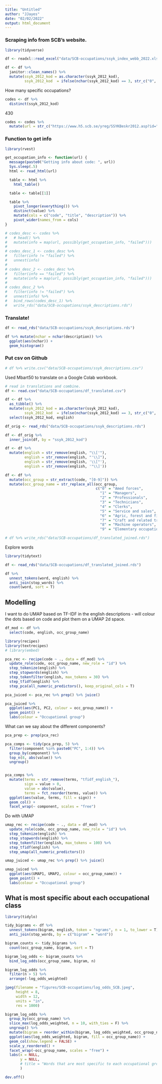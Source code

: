 ```yaml
---
title: "Untitled"
author: "JJayes"
date: "02/02/2022"
output: html_document
---
```


### Scraping info from SCB's website.



```r
library(tidyverse)

df <- readxl::read_excel("data/SCB-occupations/ssyk_index_webb_2022.xlsx")

df <- df %>% 
  janitor::clean_names() %>% 
  mutate(ssyk_2012_kod = as.character(ssyk_2012_kod),
         ssyk_2012_kod  = ifelse(nchar(ssyk_2012_kod) == 3, str_c("0", ssyk_2012_kod ), ssyk_2012_kod ))
```

How many specific occupations?

```r
codes <- df %>% 
  distinct(ssyk_2012_kod)
```

430

```r
codes <- codes %>% 
  mutate(url = str_c("https://www.h5.scb.se/yreg/SSYKBeskr2012.asp?id=", ssyk_2012_kod))
```


### Function to get info

```r
library(rvest)

get_occupation_info <- function(url) {
  message(paste0("Getting info about code: ", url))
  Sys.sleep(.5)
  html <- read_html(url)

  table <- html %>%
    html_table()

  table <- table[[1]]

  table %>%
    pivot_longer(everything()) %>%
    distinct(value) %>%
    mutate(cols = c("code", "title", "description")) %>%
    pivot_wider(names_from = cols)
}
```


```r
# codes_desc <- codes %>% 
#   # head() %>% 
#   mutate(info = map(url, possibly(get_occupation_info, "failed")))
# 
# codes_desc_1 <- codes_desc %>% 
#   filter(info != "failed") %>% 
#   unnest(info) 
# 
# codes_desc_2 <- codes_desc %>% 
#   filter(info == "failed") %>% 
#   mutate(info = map(url, possibly(get_occupation_info, "failed")))
# 
# codes_desc_2 %>%
#   filter(info != "failed") %>% 
#   unnest(info) %>% 
#   bind_rows(codes_desc_1) %>%
#   write_rds("data/SCB-occupations/ssyk_descriptions.rds")
```


### Translate!

```r
df <- read_rds("data/SCB-occupations/ssyk_descriptions.rds")

df %>% mutate(nchar = nchar(description)) %>% 
  ggplot(aes(nchar)) +
  geom_histogram()
```

### Put csv on Github

```r
# df %>% write.csv("data/SCB-occupations/ssyk_descriptions.csv")
```

Used Mbart50 to translate on a Google Colab workbook.

```r
# read in translations and combine.
df <- read.csv("data/SCB-occupations/df_translated.csv")
```


```r
df <- df %>% 
  as_tibble() %>% 
  mutate(ssyk_2012_kod = as.character(ssyk_2012_kod),
         ssyk_2012_kod  = ifelse(nchar(ssyk_2012_kod) == 3, str_c("0", ssyk_2012_kod ), ssyk_2012_kod )) %>% 
  select(ssyk_2012_kod, english)

df_orig <- read_rds("data/SCB-occupations/ssyk_descriptions.rds")

df <- df_orig %>% 
  inner_join(df, by = "ssyk_2012_kod")

df <- df %>% 
  mutate(english = str_remove(english, "\\['"),
         english = str_remove(english, "'\\]"),
         english = str_remove(english, '\\["'),
         english = str_remove(english, '"\\]'))

df <- df %>% 
  mutate(occ_group = str_extract(code, "[0-9]")) %>% 
  mutate(occ_group_name = str_replace_all(occ_group, 
                                          c("0" = "Amed forces",
                                            "1" = "Managers",
                                            "2" = "Professionals",
                                            "3" = "Technicians",
                                            "4" = "Clerks",
                                            "5" = "Service and sales",
                                            "6" = "Agric, forest and fisheries",
                                            "7" = "Craft and related trades",
                                            "8" = "Machine operators",
                                            "9" = "Elementary occupations")))

# df %>% write_rds("data/SCB-occupations/df_translated_joined.rds")
```

Explore words

```r
library(tidytext)

df <- read_rds("data/SCB-occupations/df_translated_joined.rds")

df %>% 
  unnest_tokens(word, english) %>% 
  anti_join(stop_words) %>% 
  count(word, sort = T)

```


## Modelling

I want to do UMAP based on TF-IDF in the english descriptions - will colour the dots based on code and plot them on a UMAP 2d space.

```r
df_mod <- df %>% 
  select(code, english, occ_group_name)

library(recipes)
library(textrecipes)
# library(embed)

pca_rec <- recipe(code ~ ., data = df_mod) %>% 
  update_role(code, occ_group_name, new_role = "id") %>% 
  step_tokenize(english) %>% 
  step_stopwords(english) %>%
  step_tokenfilter(english, max_tokens = 30) %>% 
  step_tfidf(english) %>% 
  step_pca(all_numeric_predictors(), keep_original_cols = T)

pca_juiced <- pca_rec %>% prep() %>% juice()

pca_juiced %>% 
  ggplot(aes(PC1, PC2, colour = occ_group_name)) +
  geom_point() +
  labs(colour = "Occupational group")
```

What can we say about the different components?

```r
pca_prep <- prep(pca_rec)

pca_comps <- tidy(pca_prep, 5) %>% 
  filter(component %in% paste0("PC", 1:4)) %>% 
  group_by(component) %>% 
  top_n(8, abs(value)) %>% 
  ungroup()


pca_comps %>% 
  mutate(terms = str_remove(terms, "tfidf_english_"),
         sign = value > 0,
         value = abs(value),
         terms = fct_reorder(terms, value)) %>% 
  ggplot(aes(value, terms, fill = sign)) +
  geom_col() +
  facet_wrap(~ component, scales = "free")
```



Do with UMAP

```r
umap_rec <- recipe(code ~ ., data = df_mod) %>% 
  update_role(code, occ_group_name, new_role = "id") %>% 
  step_tokenize(english) %>% 
  step_stopwords(english) %>% 
  step_tokenfilter(english, max_tokens = 100) %>% 
  step_tfidf(english) %>% 
  step_umap(all_numeric_predictors())

umap_juiced <- umap_rec %>% prep() %>% juice()

umap_juiced %>% 
  ggplot(aes(UMAP1, UMAP2, colour = occ_group_name)) +
  geom_point() +
  labs(colour = "Occupational group")
```

## What is most specific about each occupational class


```r
library(tidylo)

tidy_bigrams <- df %>% 
  unnest_tokens(bigram, english, token = "ngrams", n = 1, to_lower = T) %>% 
  anti_join(stop_words, by = c("bigram" = "word"))

bigram_counts <- tidy_bigrams %>% 
  count(occ_group_name, bigram, sort = T)

bigram_log_odds <- bigram_counts %>% 
  bind_log_odds(occ_group_name, bigram, n)

bigram_log_odds %>% 
  filter(n > 5) %>% 
  arrange(-log_odds_weighted)
```

```r

jpeg(filename = "figures/SCB-occupations/log_odds_SCB.jpeg",
     height = 8,
     width = 12,
     units = "in",
     res = 1000)

bigram_log_odds %>%
  group_by(occ_group_name) %>%
  slice_max(log_odds_weighted, n = 10, with_ties = F) %>%
  ungroup() %>%
  mutate(bigram = reorder_within(bigram, log_odds_weighted, occ_group_name)) %>%
  ggplot(aes(log_odds_weighted, bigram, fill = occ_group_name)) +
  geom_col(show.legend = FALSE) +
  scale_y_reordered() +
  facet_wrap(~occ_group_name, scales = "free") +
  labs(x = NULL,
       y = NULL,
       # title = "Words that are most specific to each occupational group"
       ) 

dev.off()
```


```r


```
